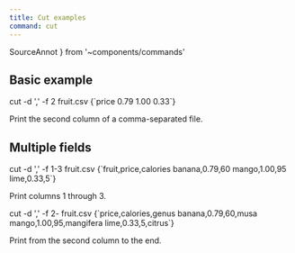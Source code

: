 ```yaml
---
title: Cut examples
command: cut
---
```

  SourceAnnot
} from '~components/commands'

## Basic example

<CommandSession>
<Command>cut <Flag 
  kw={1} short='d' long='delimiter' gloss='use given string as field separator (defaults to tab character)'
  >-d ','</Flag> <Flag
  kw={2} short='f' long='fields' gloss='select these fields (counting from 1)'
  >-f 2</Flag> fruit.csv</Command>
<CommandOutput>
{`price
0.79
1.00
0.33`}
</CommandOutput>
</CommandSession>

Print the <Kw kw={2}>second</Kw> column of a <Kw kw={1}>comma-separated</Kw> file.

## Multiple fields

<CommandSession>
<Command>cut <Flag 
  kw={0} short='d' long='delimiter' gloss='use given string as field separator (defaults to tab character)'
  >-d ','</Flag> <Flag
  kw={2} short='f' long='fields' gloss='select these fields (counting from 1)'
  >-f 1-3</Flag> fruit.csv</Command>
<CommandOutput>
{`fruit,price,calories
banana,0.79,60
mango,1.00,95
lime,0.33,5`}
</CommandOutput>
</CommandSession>

Print <Kw kw={2}>columns 1 through 3</Kw>.

<CommandSession>
<Command>cut <Flag 
  kw={0} short='d' long='delimiter' gloss='use given string as field separator (defaults to tab character)'
  >-d ','</Flag> <Flag
  kw={2} short='f' long='fields' gloss='select these fields (counting from 1)'
  >-f 2-</Flag> fruit.csv</Command>
<CommandOutput>
{`price,calories,genus
banana,0.79,60,musa
mango,1.00,95,mangifera
lime,0.33,5,citrus`}
</CommandOutput>
</CommandSession>

Print <Kw kw={2}>from the second column to the end</Kw>.
